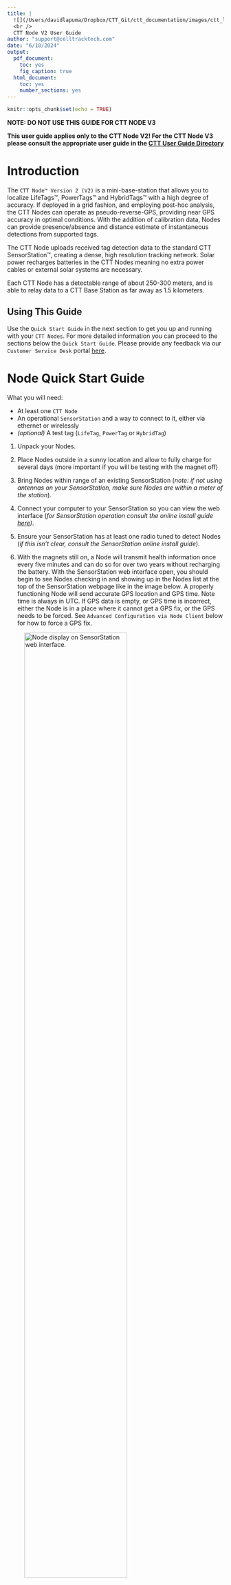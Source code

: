 ```yaml
---
title: |
  ![](/Users/davidlapuma/Dropbox/CTT_Git/ctt_documentation/images/ctt_logo.png){width=3in}  
  <br />
  CTT Node V2 User Guide
author: "support@celltracktech.com"
date: "6/10/2024"
output:
  pdf_document:
    toc: yes
    fig_caption: true
  html_document:
    toc: yes
    number_sections: yes
---
```


```r
knitr::opts_chunk$set(echo = TRUE)
```

**NOTE: DO NOT USE THIS GUIDE FOR CTT NODE V3**

**This user guide applies only to the CTT Node V2! For the CTT Node V3 please consult the appropriate user guide in the [CTT User Guide Directory](https://cellular-tracking-technologies.github.io/ctt_documentation/)**

# Introduction

The `CTT Node™ Version 2 (V2)` is a mini-base-station that allows you to localize LifeTags™, PowerTags™ and HybridTags™ with a high degree of accuracy. If deployed in a grid fashion, and employing post-hoc analysis, the CTT Nodes can operate as pseudo-reverse-GPS, providing near GPS accuracy in optimal conditions. With the addition of calibration data, Nodes can provide presence/absence and distance estimate of instantaneous detections from supported tags.

The CTT Node uploads received tag detection data to the standard CTT SensorStation™, creating a dense, high resolution tracking network. Solar power recharges batteries in the CTT Nodes meaning no extra power cables or external solar systems are necessary.

Each CTT Node has a detectable range of about 250-300 meters, and is able to relay data to a CTT Base Station as far away as 1.5 kilometers.

## Using This Guide

Use the `Quick Start Guide` in the next section to get you up and running with your `CTT Nodes`. For more detailed information you can proceed to the sections below the `Quick Start Guide`. Please provide any feedback via our `Customer Service Desk` portal [here](https://celltracktech.com/support-customer-service-desk/).

# Node Quick Start Guide

What you will need:

* At least one `CTT Node`
* An operational `SensorStation` and a way to connect to it, either via ethernet or wirelessly
* *(optional)* A test tag (`LifeTag`, `PowerTag` or `HybridTag`)

1. Unpack your Nodes.

2. Place Nodes outside in a sunny location and allow to fully charge for several days (more important if you will be testing with the magnet off)

3. Bring Nodes within range of an existing SensorStation (*note: if not using antennas on your SensorStation, make sure Nodes are within a meter of the station*).

4. Connect your computer to your SensorStation so you can view the web interface (*for SensorStation operation consult the online install guide [here](https://cellular-tracking-technologies.github.io/ctt_documentation/v2-SensorStation-User-Guide.html#connecting-to-your-sensorstation-web-interface))*.

5. Ensure your SensorStation has at least one radio tuned to detect Nodes (*if this isn't clear, consult the SensorStation online install guide*).

6. With the magnets still on, a Node will transmit health information once every five minutes and can do so for over two years without recharging the battery. With the SensorStation web interface open, you should begin to see Nodes checking in and showing up in the Nodes list at the top of the SensorStation webpage like in the image below. A properly functioning Node will send accurate GPS location and GPS time. Note time is always in UTC. If GPS data is empty, or GPS time is incorrect, either the Node is in a place where it cannot get a GPS fix, or the GPS needs to be forced. See `Advanced Configuration via Node Client` below for how to force a GPS fix.

![*Node display on SensorStation web interface.*](/Users/davidlapuma/Dropbox/CTT_Git/ctt_documentation/images/NodesOnSensorStation.png){#id .class width=75%}

6. If you have a test tag, you can place it near the Nodes and remove the magnet on the Node case. Removing the magnet activates the Node radio to listen for tags. You should begin to see tag data flowing in on SensorStation web interface under the radio(s) you programmed to listen for Nodes.

![*Here `Radio 1` is set to detect `Nodes`, while `Radio 2` is set to detect `Tags`. Looking at the data displayed you can see that `Radio 1` data includes a `Node ID` and the `RSSI` is the signal strength of the `Tag` hitting the `Node`, while `Radio 2` data is simply the tags being directely detected by the antenna on `Radio 2`, and therefore the `RSSI` refers to the signal strength of the `Tag` hitting the antenna on `Radio 2.`*](/Users/davidlapuma/Dropbox/CTT_Git/ctt_documentation/images/NodeDataOnSensorStation.png){#id .class width=75%}

7. If you are deploying your `Nodes`, go ahead and remove the magnets and store them somewhere safe. You will want to reuse them if you ever want to shut down a Node for storage.

8. Attach your Node to an appropriately sized support structure. We recommend 1/2" - 3/4" diameter EMT conduit, but there is no rule as to what can or can't be used. We also recommend placing your Nodes at least 2 meters off of the ground.

9. Place your Nodes in the field within 1-1.5km of your SensorStation.

10. Once set up, return to your SensorStation and ensure that all Nodes are checking in. Ultimately you want your Nodes to be received 100% of the time, so looking at your data after a few days will help diagnose any Nodes 'on the fringe'.

11. For any Nodes not being detected consistently, you should consider one of the following possible solutions:
* Move 'fringe' Nodes closer to the SensorStation
* Boost the Node power by modifying the Node's settings using the `Node Client` tool (see below)
* Add additional antennas pointed at the problem Node(s)
* Add additional SensorStations to fill coverage gaps

# Initial Node Setup
 
Because of shipping laws, your Node arrives with a partially-charged Lithium battery and should be placed in the sun for several days prior to deployment to get its battery up to full charge.

## Unboxing

![*Node packaged for shipping*](/Users/davidlapuma/Dropbox/CTT_Git/ctt_documentation/images/NodeWrapped(1).jpg){#id .class width=50%}

Remove the packing material that surrounds your Node. You can do this by removing the two nuts on the mounting bracket, which will then allow you to slide the bubble wrap off of the Node and save it for future use. 

Notice that there is a piece of blue tape securing a magnet to the Node.

![*Node with bubblewrap removed*](/Users/davidlapuma/Dropbox/CTT_Git/ctt_documentation/images/NodeUnwrapped(2).jpg){#id .class width=50%}

This magnet operates the switch that determines whether your Node is searching for tags. Note that even with the magnet on the Node, your Node will send health reports every five minutes. It can do this on a fully charged battery for over two years without charging, so is fine for storage. Once you remove the magnet, though, your Node will function for roughly one week without a charge. We recommend only removing the magnet when deploying your Nodes, or for temporary testing.

![*Note the black dot on the Node indicates where the magnet must be aligned when not in use*](/Users/davidlapuma/Dropbox/CTT_Git/ctt_documentation/images/NodeMagnet(3).jpg){#id .class width=50%}


Once you deploy your Nodes, be sure to save the magnets for future use.

# Attaching Your Node

Each Node comes with the necessary hardware for mounting it to various materials. We typically recommend 3/4" or 1/2" EMT conduit, but you can mount it to practically anything. We recommend mounting your Node either horizontally, with the solar panel facing the sky, or vertically, with the solar panel facing south, for optimal recharging performance. 

![*Node mounted horizontally at Bernheim Forest, Kentucky*](/Users/davidlapuma/Dropbox/CTT_Git/ctt_documentation/images/NodeBernheim.jpg){#id .class width=50%}

![*Node mounted upright and facing south, at The Nature Conservancy's South Cape May Meadows Preserve, Cape May, NJ*](/Users/davidlapuma/Dropbox/CTT_Git/ctt_documentation/images/NodeMeadows.jpg){#id .class width=50%}

## A note about solar recharging

Note that mounting your Node in shade, or canopy cover, will reduce recharge times and may require you to periodically move the Node to a sunny location for recharging, or subsidize the Node with an additional battery back (each Node comes with a USB port which can be used for attaching an additional power supply).

# SensorStation Pairing

There is no need to pair a Node to a SensorStation. Simply placing the Node within the range of a SensorStation antenna will cause the SensorStation to detect and process Node data. 

# Operation Tips

As a rule of thumb we recommend placing all Nodes within 1-1.5km of a SensorStation. It is possible to increase the distance depending on your choice of antennas, but this distance has proved effective for many installations. Topography, density of vegetation, and other factors may impact the detection distance. 

Since each Node transmits health information every five minutes, one good benchmark when testing you Nodes is to ensure that your SensorStation is detecting each Node at least every five minutes. If not, you will likely be losing some data which will only be recoverable by opening the Node, removing and reading the internal SD card. Put another way, any data not received by the SensorStation will not be sent later, but resides only on the internal Node SD card. **Using a Node without a SensorStation is not recommended and outside of the manufacturer specs.**

## Connecting to the external USB port

Each shipment of Nodes comes with a 4-pin to USB-A adapter. This allows you to access the USB 

![*Node with USB cover installed*](/Users/davidlapuma/Dropbox/CTT_Git/ctt_documentation/images/NodeUSBCover(5).jpg){#id .class width=50%}

![*Node with USB cover removed, exposing 4 pins*](/Users/davidlapuma/Dropbox/CTT_Git/ctt_documentation/images/NodeUSBPort(6).jpg){#id .class width=50%}

![*Node with 4-pin to USB-A adapter inserted* ](/Users/davidlapuma/Dropbox/CTT_Git/ctt_documentation/images/NodeUSBAdapterIn(8).jpg){#id .class width=50%}


## Opening your Node

If you need to access the internal SD card, or troubleshoot a Node, you can access it by removing the single screw on the bottom of the case, and separating the top of the Node from the bottom with a little squeeze and pull procedure. 

![*First remove the screw in the bottom of the Node*](/Users/davidlapuma/Dropbox/CTT_Git/ctt_documentation/images/NodeScrewOut(9).jpg){#id .class width=50%}

![*Then apply equal pressure to the long sides of the case, and pull the top and bottom apart*](/Users/davidlapuma/Dropbox/CTT_Git/ctt_documentation/images/NodeOpen1(10).jpg){#id .class width=50%}

![*Closeup of the Node board*](/Users/davidlapuma/Dropbox/CTT_Git/ctt_documentation/images/NodeCloseUpInternal(12).jpg){#id .class width=50%}


On the board you will notice several buttons. Pressing them has the corresponding effect:

* `SW1` - Long-press forces the Node to restart.
* `SW2` - Long-press forces the Node to send a health message (requires a SensorStation to determine success).
* `SW3` - Long-press forces the Node to look for new firmware on the SD card, and if it finds it, to install it.

The Micro USB port is also apparent in the lower right side of the board, and labled `USB`. You can use this port to connect your Node directly to a computer.

# Updating your Node Firmware
If you want to, or need to, update your Node's firmware, you can do this in one of two ways.

## Option #1 : Direct File Transfer via SD Card

With the Node open:

1. Remove the SD card
2. Put the SD card into a card reader connected to a computer
3. Copy the latest firmware file (downloadable from the `#ctt_Nodes` channel in `Slack`) titled `node3.firmware` to the SD card
4. Re-insert the SD card into the Node
5. Long-press the `SW3` button on the board to initiate firmware update
6. Confirm firmware update either by:
  * Connecting directly to the Node via Node Client (see section below on Node Client)
  * Checking your SensorStation Node List at the top of the SensorStation Interface after ~6 minutes (Node Health files are sent every 5 minutes)
  * Download `Current Data` from the SensorStation Interface after ~6 minutes (Node Health files are sent every 5 minutes) and look in the data table

## Option #2: Push-button Firmware update using Node Client
1. Download the latest firmware file (downloadable from the `#ctt_nodes` channel in `Slack`) titled `node3.firmware` to the SD card
2. Follow the directions below to connect to your Node via Node Client and access the `Local Console`
3. At the bottom of the `Local Console` is the `Firmware` button, which will allow you to upload the firmware file.
4. Confirm the updated firmware following Step 6 in the instructions above.

# Advanced Configuration via Node Client

You can use a development program we've created called `Node Client` to troubleshoot your Node and modify several parameters. The latest version of `Node Client` can be downloaded from our support Slack workspace under the `#ctt_nodes` channel. If you don't already have access, please email us at support@celltracktech.com. You can connect your node to a computer using either the provided 4-pin -> USB adapter and the port on the underside of the Node, or the micro-usb port directly on the board (after opening the Node).

## Opening Node Client

![](/Users/davidlapuma/Dropbox/CTT_Git/ctt_documentation/images/nodeClientFolderSelect.png){#id .class width=75%}

After downloading the `node-client_0_2_0_0.zip` folder to your computer, expand it in your location of choice and open the now-uncompressed folder.


![*Inside the `node-client` folder you'll find two folders, `Assets` and `bin`*](/Users/davidlapuma/Dropbox/CTT_Git/ctt_documentation/images/binSelect.png){#id .class width=75%}

![*Inside the `bin` folder you'll see a folder titled `Debug`*](/Users/davidlapuma/Dropbox/CTT_Git/ctt_documentation/images/DebugSelect.png){#id .class width=75%}

You will see two folders. Open the one labeled `bin`, and then the one labeled `Debug`.

![*Contents of the `Debug` folder showing the `node-client` application*](/Users/davidlapuma/Dropbox/CTT_Git/ctt_documentation/images/NodeClientSelect.png){#id .class width=75%}

Within `Debug` you will find the application file `node-client`. Double-click `node-client` to run the program.

![*Opening screen of `Node Client`*](/Users/davidlapuma/Dropbox/CTT_Git/ctt_documentation/images/NodeClient1.png){#id .class width=75%}

Upon opening Node Client you will see the main screen with Steps 1 - 4 outlined. The window to the right is actually a screenshot of Device Manager - not Device Manager itself (hence "Figure 1"), but gives you an idea of what your Device Manager should look like if you have the proper drivers installed. If not, the blue link that says "Driver" can be clicked to take you to the `Silicon Labs` website. Click on the `DOWNLOADS` tab to access the appropriate driver for your operating system. **After installing the driver you must restart your computer. You must have the Silicon Labs driver installed to run Node Client.**

![*Clicking on `Update Ports` should populate both steps 2 and 3 values. If not you may need to install the proper driver.*](/Users/davidlapuma/Dropbox/CTT_Git/ctt_documentation/images/NodeClient2.png){#id .class width=75%}

With the proper driver installed, you can click on `Update Ports` which will then populate Steps 2 and 3 with values for available `COM` ports and default `Baud Rate`. You may have multiple `COM` ports available, so ensure that the one selected refers to your Silicon Labs driver port.

![*Clicking `Open` will open the USB connection between the Node and your computer.* ](/Users/davidlapuma/Dropbox/CTT_Git/ctt_documentation/images/NodeClient3.png){#id .class width=75%}

Once you have selected the appropriate port and baud rate, click the `Open` button in Step 4. 

![*Once the port is open, the button under `Step 4` will show `Close`. Clicking on it again will then close the port and disconnect the node from the computer.*](/Users/davidlapuma/Dropbox/CTT_Git/ctt_documentation/images/NodeClient4.png){#id .class width=75%}

This opens the port; once the port is open, the button will change to `Close`. Clicking on `Close` will close your connection- so leave it open and click on the `Local Console` button on the left sidebar of the window (upper left corner, under the `USB` button).

![*With the port now open, you can click on `Local Console` to interact with your node in real-time.*](/Users/davidlapuma/Dropbox/CTT_Git/ctt_documentation/images/NodeClient5.png){#id .class width=75%}

Once in the `Local Console` section you'll see three windows: `Device Info`, `Tag Detections` and `Settings Summary`. Each of these windows have associated menus and buttons. 

![*Device info showing dropdown options*](/Users/davidlapuma/Dropbox/CTT_Git/ctt_documentation/images/NodeClient6.png){#id .class width=75%}


## Device Info Window


Device Info provides several pieces of information by default:

* `BatteryVolts` - current battery voltage
* `SolarCurrent` - instantaneous information on solar current being pushed into the battery
* `SolarVolts` - instantaneous information on solar voltage being received via the solar panel
* `TemperatureCelcius` - the instantaneous temperature of the node board

At the bottom of the `Device Info` window there is a dropdown menu. Select any of the dropdown menu items and click the `Submit` button to issue a command to the node. Below are the menu items and their respective actions.

* `Serial Number` - causes the  `Device Info` window to display the `DeviceID` and `Firmware` version.

* `GPS Fix` - causes the Node to take a GPS fix, and display the `Latitude` and `Longitude` in the `Device Info` window.

* `Health Report` - causes the Node to transmit a health report. If a SensorStation is within range, the SensorStation should detect the health report. Note that there is no acknowledgment of success within `Node Client`.

* `Relay Beeps` - causes the Node to transmit whatever beep data is currently in the buffer. If a SensorStation is within range, the SensorStation should detect the beep records. Note that there is no acknowledgment of success within `Node Client`.

* `Dynamics` - *this has no current application and is legacy option from a specific modified node that is not currently in production.*

![*Here `GPS Fix` is selected from the dropdown, and the `Submit` button has been pressed, causing the Node to take a GPS fix and display the results in the `Device Info` window.*](/Users/davidlapuma/Dropbox/CTT_Git/ctt_documentation/images/NodeClient7.png){#id .class width=75%}


## Tag Detections Window
If there are any tags within range of the node, you will see detection data populating in the `Tag Detections` window. These data include:

* `Detection Time (Local)` - a date/time stamp in your local timezone.
* `Tag Id` - the 8-digit tag ID from either a **LifeTag**, **PowerTag** or **HybridTag**
* `Signal (dBm)` - the signal strength of the tag detection, measured in dBm, or *the power level measured in decibels relative to one milliwatt.*

While the `Tag Detections` window is pretty self explanatory, it also contains the button for updating the node firmware. If you have downloaded a more recent firmware version, you can load that firmware onto your node by pressing the `Firmware` button which will then open your file explorer. Updating the firmware is covered more extensively in the `Updating Your Node Firmware` section.


![*Pressing the `Refresh` button under the `Settings Summary` window causes the available settings to populate and gives you the opportunity to edit setting values.*](/Users/davidlapuma/Dropbox/CTT_Git/ctt_documentation/images/NodeClient8.png){#id .class width=75%}


## Settings Summary Window

This window will initially be empty until you press the `Refresh` button. Once pressed, the available settings will populate the window, each with a gear button in the rightmost column.

To modify a setting's parameter, click on the associated `gear icon` which will open a popup window specific to that setting. 

![*Clicking on the gear icon in the rightmost cell of each setting row opens the parameterization window for that setting.*](/Users/davidlapuma/Dropbox/CTT_Git/ctt_documentation/images/NodeClient9.png){#id .class width=75%}

Here we have selected the `RadioTxPower` setting, which allows us to increase the power output of our onboard 434Mhz radio, thereby increasing the reach of our node to a nearby SensorStation. These parameters haven't been fully documented, so please consult with support@celltracktech.com before modifying settings unless otherwise specified in this guide. For instance, **`RadioTxPower` can be modified up to 10dBm, but should not be set greater than that.** To modify a value down below zero, use the negative value, for example, a value of **-10** for `RadioTxPower` would reduce the power output by -10dBm.


![*Here you can modify the value, click `Send`, close the popup window, and then click `Save` and then `Refresh` at the bottom of the Settings Summary window.*](/Users/davidlapuma/Dropbox/CTT_Git/ctt_documentation/images/NodeClient10.png){#id .class width=75%}

To save these settings you first must click the `Send` button on the popup dialogue, and then click the `Save` button at the bottom of `Settings Summary`. To confirm that the settings have been set and saved, click the `Refresh` button at the bottom of the`Settings Summary` window.

![*If done correctly, you should see the setting value updated in the `Settings Summary` table.*](/Users/davidlapuma/Dropbox/CTT_Git/ctt_documentation/images/NodeClient11.png){#id .class width=75%}

Above you can see that the `RadioTxPower` has been successfully updated to +10dBm.


![*The `Directory` window in the `File Transfer` section.* ](/Users/davidlapuma/Dropbox/CTT_Git/ctt_documentation/images/NodeClient12.png){#id .class width=75%}

## File Transfer

Moving back to the left sidebar you see another button under `Local Console`; this one for `File Transfer`. Clicking on this button brings you to the `Directory` window.

Initially the window is empty, but clicking on `Update` in the upper right corner of the window will cause the console to list out all of the files on the SD card.

These are typically `.csv` files with either `beep` data, or `gps` data. From here you can either download or delete these files via the console. 

***Note:*** **Since the USB transfer rate is very slow, it is recommended that you don't use this console for downloading `beep` files, rather you can remove the SD card and use a 3rd party SD card reader to transfer these files to your computer, if desired.**


![*Once you're done working with your node, return to the USB section and click `Close` under Step 4. Now it is safe to disconnect your Node.*](/Users/davidlapuma/Dropbox/CTT_Git/ctt_documentation/images/NodeClient13.png){#id .class width=75%}

<!-- # Optional External Battery Pack -->

<!-- CTT produces a 17600mAh external battery pack that can be plugged into the port on the bottom of the Node. This battery pack can extend the life of the Node in environments where there is not enough solar exposure to recharge the internal battery. Under normal conditions this will extend the life of the Node for up to three weeks before needing to be recharged.  -->

<!-- ## External Battery Pack Overview -->

<!-- ![*The External Node Battery*](/Users/davidlapuma/Dropbox/CTT_Git/ctt_documentation/images/BatteryTopo.png){#id .class width=75%} -->

<!-- 1. `Micro USB Port` - Connect to power source for recharging (USB charging cord not provided) -->
<!-- 2. `Power Level Button` - Hold to display 4-bar power level indicator -->
<!-- 3. `Power level indicator` - Note that anything above 3.8v will display all 4 bars, but a full charge is 4.2v -->
<!-- 4. `Interface Header` - This is the connection between your Node and the external battery pack. -->
<!-- 5. `Off Button` - Hold to turn off battery pack -->
<!-- 6. `ON Button` - Hold to turn on battery pack -->
<!-- 7. `Battery On Indicator` - When blinking, the battery is turned ON -->

<!-- ## Using the External Battery Pack -->

<!-- The External Battery can be attached to your Node using the CTT Battery Clip, a Zip Tie or other removable cable tie. **Be careful when attaching your battery to your Node not to damage the power level button.** -->

<!-- ### Before Deployment -->

<!-- * **You will need:** -->
<!--   * Either a CTT Clip, or some other way to secure your battery pack to the Node (such as a Zip Tie). One per Node. -->
<!--   * A pointed object such as a small screwdriver, a stylus, or a toothpick, for pressing the buttons (the buttons are designed to be recessed so they cannot be accidentally pressed during storage and transport. **Therefore, to use them you will need a device to push against the button platform).** -->

<!-- * Be sure to fully charge your external battery pack using a Micro-USB cable plugged into a power source. Because these are large batteries, and USB only supports 5 volts, a drained battery can take a long time to recharge, even up to a full 24 hours, so be sure to plan accordingly. -->

<!-- ### Deploying Your Battery Pack on a Node -->

<!-- * It is always best to ensure your Nodes are functioning **before** attaching the external battery pack. If your Node is **not** sending data to your SensorStation prior to attaching the battery, it's possible that the internal Node battery is too low to function, or is damaged, and the Node has effectively turned off. If the internal battery is too low to function, **plugging in the external battery pack will not reboot your Node**. If you suspect this to be the case do the following: -->

<!-- 1. Connect the external battery pack to your Node -->
<!-- 2. Check your SensorStation interface for evidence that the Node is checking in (this may take up to five minutes) -->

<!-- 3. If the Node is checking in, you're fine -->
<!-- 4. If the Node does not check in, you will need to try one of a few things to get it to reboot: -->

<!--     * If your Node is mobile, you can put it out into the sun to recharge the internal battery until it checks in. -->
<!--     * If not, open the Node and: -->
<!--       * press the reset button, or -->
<!--       * replace the internal Node battery, or -->
<!--       * Unplug and then reconnect the internal Node battery *while* the external battery pack is connected. -->
<!--       * Once you complete this process, confirm that your Node is connecting to your SensorStation.  -->

<!-- **(Note that the battery pack is an independent piece of equipment that turns on and off, and displays power, regardless of whether it is powering the Node. Therefore it is imperative that you confirm the Node is reporting to the SensorStation and not simply relying on the LEDs on the battery pack)**. -->

<!-- The External Battery Pack is not waterproof, but it is water-safe, meaning it includes circuit protection in case of exposure to water. Should the battery pack circuitry be exposed to water, the internal fuse will shut down the battery pack to protect it from damage. Once the circuitry is dry, the fuse will reset, and the user must simply press the power button to turn the battery pack back on. Therefore the user must monitor their Node system after significant rainfall as a Node with a low internal battery may require manual resetting if the external battery pack is shut down for too long. -->

<!-- ### CTT Clip for External Node Battery -->

<!-- ![*Attachment of the CTT Clip*](/Users/davidlapuma/Dropbox/CTT_Git/ctt_documentation/images/Node battery clip.001.png){#id .class width=75%} -->

<!-- The CTT Clip is made of flexible nylon and wraps around the Node and External Node Battery to securely hold the battery on a deployed Node while not impeding solar recharging of the Node's internal battery (note the solar panel will NOT recharge the external battery pack, that must be done by the user. See the next section for info on recharging). Be careful when attaching the clip not to slide over or otherwise compress the Power Level Button which may cause damage to the button. -->


<!-- ### Recharging your Battery Pack -->

<!-- It is important to keep track of your battery voltage over time, especially for Nodes where solar recharge is low or non-existent. You can do this by ensuring your Nodes are within range of your SensorStation, and your SensorStation has some on-board connectivity that allows you to remotely monitor your Nodes. Nodes have an internal protection circuit that keeps them from running batteries to critically low levels, and therefore will shut off before that happens. To keep your grid uptime constant, ensure that you are replacing external battery packs before your Node voltage drops below 3.6v. This may mean having 2x the number of battery packs needed to power your grid, which also makes recharging them easier since it does take a long time to recharge these large batteries. Batteries can be recharged using a standard micro-usb cable and a wall wart for plugging into existing AC power (not provided).A good rule of thumb is to place each battery pack on a charger for a full 24 hours. **Depending on the battery level during recharge, it may take upwards of 17 hours to recharge from 3.7v to full capacity. If charging time is important to you, choose charging devices with at least 500mAh rating, however 1Amp or greater per USB port is recommended.** -->

<!-- ![*Example of a USB wall wart with optimal charge capacity*](/Users/davidlapuma/Dropbox/CTT_Git/ctt_documentation/images/IMG_4929 2.jpg){#id .class width=25%} -->

# Frequently Asked Questions (FAQ)

**Q1. Do the Nodes send out radio frequency signals to the SensorStation?**

**A1.** *The Nodes send two types of data to the SensorStation: first is the health report, sent every five minutes; and second is the beep data sent either after the buffer is filled, or after a timer expires. All data is sent from the Node to the SensorStation on the frequency 433.25MHz, which is just slightly different than the frequency of the tags (434MHz). This is why you must assign an antenna to either detect Nodes, or Tags via the SensorStation interface. Nodes* **do not** *send over unique frequencies, instead they transmit their unique Node ID to the station. This is how the SensorStation recognizes individual Nodes.*

**Q2. Is there a limit to the number of Nodes that a single SensorStation can receive?** 

**A2.** *Technically, no, but the more Nodes you deploy the more opportunity there is for radio congestion at the receiving end. There are many Node grids deployed with greater than 60 Nodes sending data to a single station with no apparent impact, but your mileage may vary depending on your setup.*

# Final Thoughts

This User Guide is a living document. Your experiences and input are greatly appreciated so please don't hesitate to reach out to us regarding what you'd like to see included here. You can submit your suggestions and any errors to our `Customer Service Desk` [here](https://celltracktech.com/pages/customer-service-desk-csd) and we will work to incorporate them in future revisions. All material © Cellular Tracking Technologies, 2023.